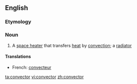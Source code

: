 {{wikipedia|dab=convector}}
==English==
===Etymology===
{{suffix|convect|or}}

===Noun===
{{en-noun}}
# A [[space heater]] that transfers [[heat]] by [[convection]]; a [[radiator]]

====Translations====
{{top}}
*French: [[convecteur]] {{m}}
{{bottom}}

[[ta:convector]]
[[vi:convector]]
[[zh:convector]]